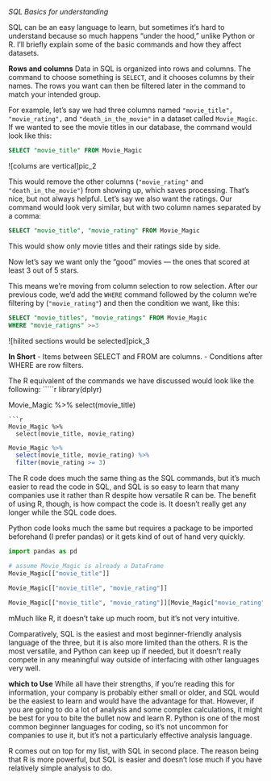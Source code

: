 *SQL Basics for understanding*

SQL can be an easy language to learn, but sometimes it’s hard to understand because so much happens “under the hood,” unlike Python or R. I’ll briefly explain some of the basic commands and how they affect datasets.

**Rows and columns**
Data in SQL is organized into rows and columns. The command to choose something is `SELECT`, and it chooses columns by their names. The rows you want can then be filtered later in the command to match your intended group.

For example, let’s say we had three columns named `"movie_title", "movie_rating",` and `"death_in_the_movie"` in a dataset called `Movie_Magic`. If we wanted to see the movie titles in our database, the command would look like this:

```sql
SELECT "movie_title" FROM Movie_Magic

```
![colums are vertical]pic_2


This would remove the other columns (`"movie_rating"` and `"death_in_the_movie"`) from showing up, which saves processing. That’s nice, but not always helpful. Let’s say we also want the ratings. Our command would look very similar, but with two column names separated by a comma:

```sql
SELECT "movie_title", "movie_rating" FROM Movie_Magic
```

This would show only movie titles and their ratings side by side.

Now let’s say we want only the “good” movies — the ones that scored at least 3 out of 5 stars.

This means we’re moving from column selection to row selection. After our previous code, we’d add the `WHERE` command followed by the column we’re filtering by (`"movie_rating"`) and then the condition we want, like this:

 ```sql
SELECT "movie_titles", "movie_ratings" FROM Movie_Magic 
WHERE "movie_ratigns" >=3 
 ```
![hilited sections would be selected]pick_3

**In Short**
 - Items between SELECT and FROM are columns.
 - Conditions after WHERE are row filters.

The R equivalent of the commands we have discussed would look like the following:
`````r
library(dplyr)

Movie_Magic %>%
  select(movie_title)

```
```r
Movie_Magic %>%
  select(movie_title, movie_rating)

```
```r
Movie_Magic %>%
  select(movie_title, movie_rating) %>%
  filter(movie_rating >= 3)

```

The R code does much the same thing as the SQL commands, but it’s much easier to read the code in SQL, and SQL is so easy to learn that many companies use it rather than R despite how versatile R can be. The benefit of using R, though, is how compact the code is. It doesn’t really get any longer while the SQL code does.

Python code looks much the same but requires a package to be imported beforehand (I prefer pandas) or it gets kind of out of hand very quickly.

```python
import pandas as pd

# assume Movie_Magic is already a DataFrame
Movie_Magic[["movie_title"]]

```

```python
Movie_Magic[["movie_title", "movie_rating"]]

```

```python
Movie_Magic[["movie_title", "movie_rating"]][Movie_Magic["movie_rating"] >= 3]

```
mMuch like R, it doesn’t take up much room, but it’s not very intuitive.

Comparatively, SQL is the easiest and most beginner-friendly analysis language of the three, but it is also more limited than the others. R is the most versatile, and Python can keep up if needed, but it doesn’t really compete in any meaningful way outside of interfacing with other languages very well.

**which to Use**
While all have their strengths, if you’re reading this for information, your company is probably either small or older, and SQL would be the easiest to learn and would have the advantage for that. However, if you are going to do a lot of analysis and some complex calculations, it might be best for you to bite the bullet now and learn R. Python is one of the most common beginner languages for coding, so it’s not uncommon for companies to use it, but it’s not a particularly effective analysis language.

R comes out on top for my list, with SQL in second place. The reason being that R is more powerful, but SQL is easier and doesn’t lose much if you have relatively simple analysis to do.
